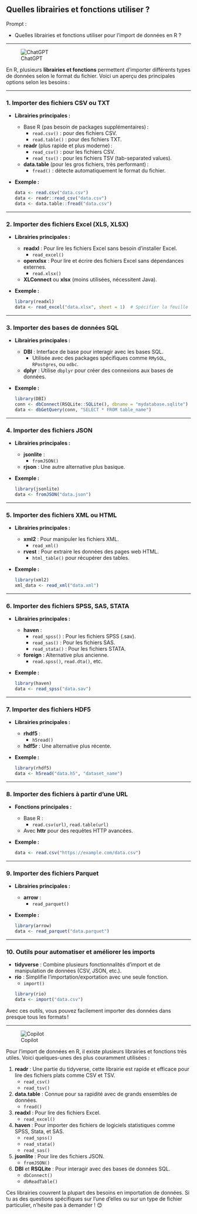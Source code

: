 ## Quelles librairies et fonctions utiliser ?

::: {.callout-note appearance="simple"}
Prompt : 

* Quelles librairies et fonctions utiliser pour l'import de données en R ?


:::

----

![ChatGPT](../img/ChatGPT.PNG)

En R, plusieurs **librairies et fonctions** permettent d'importer différents types de données selon le format du fichier. Voici un aperçu des principales options selon les besoins :

---

### **1. Importer des fichiers CSV ou TXT**
- **Librairies principales :**
  - Base R (pas besoin de packages supplémentaires) :
    - `read.csv()` : pour des fichiers CSV.
    - `read.table()` : pour des fichiers TXT.
  - **readr** (plus rapide et plus moderne) :
    - `read_csv()` : pour les fichiers CSV.
    - `read_tsv()` : pour les fichiers TSV (tab-separated values).
  - **data.table** (pour les gros fichiers, très performant) :
    - `fread()` : détecte automatiquement le format du fichier.
- **Exemple :**
  ```R
  data <- read.csv("data.csv")
  data <- readr::read_csv("data.csv")
  data <- data.table::fread("data.csv")
  ```

---

### **2. Importer des fichiers Excel (XLS, XLSX)**
- **Librairies principales :**
  - **readxl** : Pour lire les fichiers Excel sans besoin d’installer Excel.
    - `read_excel()`
  - **openxlsx** : Pour lire et écrire des fichiers Excel sans dépendances externes.
    - `read.xlsx()`
  - **XLConnect** ou **xlsx** (moins utilisées, nécessitent Java).
- **Exemple :**
  ```R
  library(readxl)
  data <- read_excel("data.xlsx", sheet = 1)  # Spécifier la feuille si nécessaire
  ```

---

### **3. Importer des bases de données SQL**
- **Librairies principales :**
  - **DBI** : Interface de base pour interagir avec les bases SQL.
    - Utilisée avec des packages spécifiques comme `RMySQL`, `RPostgres`, ou `odbc`.
  - **dplyr** : Utilise `dbplyr` pour créer des connexions aux bases de données.
- **Exemple :**
  ```R
  library(DBI)
  conn <- dbConnect(RSQLite::SQLite(), dbname = "mydatabase.sqlite")
  data <- dbGetQuery(conn, "SELECT * FROM table_name")
  ```

---

### **4. Importer des fichiers JSON**
- **Librairies principales :**
  - **jsonlite** :
    - `fromJSON()`
  - **rjson** : Une autre alternative plus basique.
- **Exemple :**
  ```R
  library(jsonlite)
  data <- fromJSON("data.json")
  ```

---

### **5. Importer des fichiers XML ou HTML**
- **Librairies principales :**
  - **xml2** : Pour manipuler les fichiers XML.
    - `read_xml()`
  - **rvest** : Pour extraire les données des pages web HTML.
    - `html_table()` pour récupérer des tables.
- **Exemple :**
  ```R
  library(xml2)
  xml_data <- read_xml("data.xml")
  ```

---

### **6. Importer des fichiers SPSS, SAS, STATA**
- **Librairies principales :**
  - **haven** :
    - `read_spss()` : Pour les fichiers SPSS (.sav).
    - `read_sas()` : Pour les fichiers SAS.
    - `read_stata()` : Pour les fichiers STATA.
  - **foreign** : Alternative plus ancienne.
    - `read.spss()`, `read.dta()`, etc.
- **Exemple :**
  ```R
  library(haven)
  data <- read_spss("data.sav")
  ```

---

### **7. Importer des fichiers HDF5**
- **Librairies principales :**
  - **rhdf5** :
    - `h5read()`
  - **hdf5r** : Une alternative plus récente.
- **Exemple :**
  ```R
  library(rhdf5)
  data <- h5read("data.h5", "dataset_name")
  ```

---

### **8. Importer des fichiers à partir d'une URL**
- **Fonctions principales :**
  - Base R :
    - `read.csv(url)`, `read.table(url)`
  - Avec **httr** pour des requêtes HTTP avancées.
- **Exemple :**
  ```R
  data <- read.csv("https://example.com/data.csv")
  ```

---

### **9. Importer des fichiers Parquet**
- **Librairies principales :**
  - **arrow** :
    - `read_parquet()`
- **Exemple :**
  ```R
  library(arrow)
  data <- read_parquet("data.parquet")
  ```

---

### **10. Outils pour automatiser et améliorer les imports**
- **tidyverse** : Combine plusieurs fonctionnalités d’import et de manipulation de données (CSV, JSON, etc.).
- **rio** : Simplifie l'importation/exportation avec une seule fonction.
  - `import()`
  ```R
  library(rio)
  data <- import("data.csv")
  ```

Avec ces outils, vous pouvez facilement importer des données dans presque tous les formats !

----

![Copilot](../img/copilot.PNG)

Pour l'import de données en R, il existe plusieurs librairies et fonctions très utiles. Voici quelques-unes des plus couramment utilisées :

1. **readr** : Une partie du tidyverse, cette librairie est rapide et efficace pour lire des fichiers plats comme CSV et TSV.
   - `read_csv()`
   - `read_tsv()`

2. **data.table** : Connue pour sa rapidité avec de grands ensembles de données.
   - `fread()`

3. **readxl** : Pour lire des fichiers Excel.
   - `read_excel()`

4. **haven** : Pour importer des fichiers de logiciels statistiques comme SPSS, Stata, et SAS.
   - `read_spss()`
   - `read_stata()`
   - `read_sas()`

5. **jsonlite** : Pour lire des fichiers JSON.
   - `fromJSON()`

6. **DBI** et **RSQLite** : Pour interagir avec des bases de données SQL.
   - `dbConnect()`
   - `dbReadTable()`

Ces librairies couvrent la plupart des besoins en importation de données. Si tu as des questions spécifiques sur l'une d'elles ou sur un type de fichier particulier, n'hésite pas à demander ! 😊